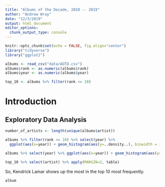 ```yaml
---
title: "Albums of the Decade, 2010 -- 2019"
author: "Andrew Wray"
date: "12/3/2019"
output: html_document
editor_options: 
  chunk_output_type: console
---
```


```r
knitr::opts_chunk$set(echo = FALSE, fig.align="center")
library("tidyverse")
library("ggplot2")

albums <- read_csv("data/AOTD.csv")
albums$rank <- as.numeric(albums$rank)
albums$year <- as.numeric(albums$year)

top_10 <- albums %>% filter(rank <= 10)
```

# Introduction

## Exploratory Data Analysis

```r
number_of_artists <- length(unique(albums$artist))
```

```r
albums %>% filter(rank <= 10) %>% select(year) %>% 
  ggplot(aes(x=year)) + geom_histogram(aes(y=..density..), binwidth = 1)
```

```r
albums %>% select(year) %>% ggplot(aes(x=year)) + geom_histogram(aes(y=..density..), binwidth = 1)
```

```r
top_10 %>% select(artist) %>% apply(MARGIN=2, table) 
```
So, Kendrick Lamar shows up the most in the top 10 most frequently.

```r
album 
```










